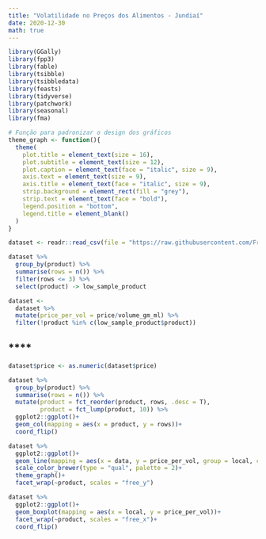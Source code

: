 ```yaml
---
title: "Volatilidade no Preços dos Alimentos - Jundiaí"
date: 2020-12-30
math: true
---
```


```r
library(GGally)
library(fpp3)
library(fable)
library(tsibble)
library(tsibbledata)
library(feasts)
library(tidyverse)
library(patchwork)
library(seasonal)
library(fma)

# Função para padronizar o design dos gráficos
theme_graph <- function(){
  theme(
    plot.title = element_text(size = 16),
    plot.subtitle = element_text(size = 12),
    plot.caption = element_text(face = "italic", size = 9),
    axis.text = element_text(size = 9),
    axis.title = element_text(face = "italic", size = 9),
    strip.background = element_rect(fill = "grey"),
    strip.text = element_text(face = "bold"),
    legend.position = "bottom",
    legend.title = element_blank()
  )
}
```

```r
dataset <- readr::read_csv(file = "https://raw.githubusercontent.com/FranciscoPiccolo/franciscopiccolo.github.io/master/datasets/2020-06-20-grocery_price_volatility/dataset_1.csv")
```

```r
dataset %>%
  group_by(product) %>% 
  summarise(rows = n()) %>% 
  filter(rows <= 3) %>% 
  select(product) -> low_sample_product
```

```r
dataset <- 
  dataset %>% 
  mutate(price_per_vol = price/volume_gm_ml) %>% 
  filter(!product %in% c(low_sample_product$product))
```

## ****

```r
dataset$price <- as.numeric(dataset$price)

dataset %>% 
  group_by(product) %>% 
  summarise(rows = n()) %>% 
  mutate(product = fct_reorder(product, rows, .desc = T),
         product = fct_lump(product, 10)) %>% 
  ggplot2::ggplot()+
  geom_col(mapping = aes(x = product, y = rows))+
  coord_flip()
```

```r
dataset %>%
  ggplot2::ggplot()+
  geom_line(mapping = aes(x = data, y = price_per_vol, group = local, color = local))+
  scale_color_brewer(type = "qual", palette = 2)+
  theme_graph()+
  facet_wrap(~product, scales = "free_y")
```

```r
dataset %>% 
  ggplot2::ggplot()+
  geom_boxplot(mapping = aes(x = local, y = price_per_vol))+
  facet_wrap(~product, scales = "free_x")+
  coord_flip()
```






